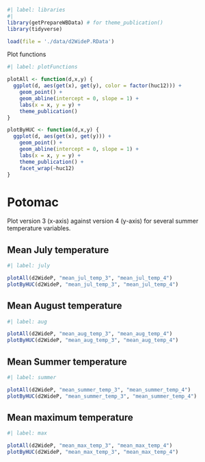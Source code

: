 
```r
#| label: libraries
#| 
library(getPrepareWBData) # for theme_publication()
library(tidyverse)

load(file = './data/d2WideP.RData')
```

Plot functions
```r
#| label: plotFunctions

plotAll <- function(d,x,y) {
  ggplot(d, aes(get(x), get(y), color = factor(huc12))) +
    geom_point() +
    geom_abline(intercept = 0, slope = 1) +
    labs(x = x, y = y) +
    theme_publication()
}

plotByHUC <- function(d,x,y) {
  ggplot(d, aes(get(x), get(y))) +
    geom_point() +
    geom_abline(intercept = 0, slope = 1) +
    labs(x = x, y = y) +
    theme_publication() +
    facet_wrap(~huc12)
}

```

# Potomac  
Plot version 3 (x-axis) against version 4 (y-axis) for several summer temperature variables.  

## Mean July temperature
```r
#| label: july

plotAll(d2WideP, "mean_jul_temp_3", "mean_jul_temp_4")
plotByHUC(d2WideP, "mean_jul_temp_3", "mean_jul_temp_4")


```

## Mean August temperature
```r
#| label: aug

plotAll(d2WideP, "mean_aug_temp_3", "mean_aug_temp_4")
plotByHUC(d2WideP, "mean_aug_temp_3", "mean_aug_temp_4")


```

## Mean Summer temperature
```r
#| label: summer

plotAll(d2WideP, "mean_summer_temp_3", "mean_summer_temp_4")
plotByHUC(d2WideP, "mean_summer_temp_3", "mean_summer_temp_4")


```

## Mean maximum temperature
```r
#| label: max

plotAll(d2WideP, "mean_max_temp_3", "mean_max_temp_4")
plotByHUC(d2WideP, "mean_max_temp_3", "mean_max_temp_4")


```
